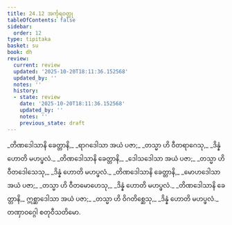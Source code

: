 ```yaml
---
title: 24.12 အင်္ကုရဝတ္ထု
tableOfContents: false
sidebar:
  order: 12
type: tipitaka
basket: su
book: dh
review:
  current: review
  updated: '2025-10-20T18:11:36.152568'
  updated_by: ''
  notes: ''
  history:
  - state: review
    date: '2025-10-20T18:11:36.152568'
    updated_by: ''
    notes: ''
    previous_state: draft
---
```



<DynamicBreadcrumb />


<ReviewStatus review={frontmatter.review} showDetails={true} />

<HypothesisAnnotation frontmatter={frontmatter} />

<Division number="356" book="dh" e="ch" v="18" p="64">

<Paragraph number="382" type="verses" book="dh">
_တိဏဒေါသာနိ ခေတ္တာနိ,_  
_ရာဂဒေါသာ အယံ ပဇာ;_  
_တသ္မာ ဟိ ဝီတရာဂေသု,_  
_ဒိန္နံ ဟောတိ မဟပ္ဖလံ._  

</Paragraph>

</Division>
<Division number="357" book="dh" e="ch" v="18" p="65">

<Paragraph number="383" type="verses" book="dh">
_တိဏဒေါသာနိ ခေတ္တာနိ,_  
_ဒေါသဒေါသာ အယံ ပဇာ;_  
_တသ္မာ ဟိ ဝီတဒေါသေသု,_  
_ဒိန္နံ ဟောတိ မဟပ္ဖလံ._  

</Paragraph>

</Division>
<Division number="358" book="dh" e="ch" v="18" p="65">

<Paragraph number="384" type="verses" book="dh">
_တိဏဒေါသာနိ ခေတ္တာနိ,_  
_မောဟဒေါသာ အယံ ပဇာ;_  
_တသ္မာ ဟိ ဝီတမောဟေသု,_  
_ဒိန္နံ ဟောတိ မဟပ္ဖလံ._  

</Paragraph>

</Division>
<Division number="359" book="dh" e="ch" v="18" p="65">

<Paragraph number="385" type="verses" book="dh">
_တိဏဒေါသာနိ ခေတ္တာနိ,_  
ဣစ္ဆာဒေါသာ အယံ ပဇာ;_  
_တသ္မာ ဟိ ဝိဂတိစ္ဆေသု,_  
_ဒိန္နံ ဟောတိ မဟပ္ဖလံ._  


</Paragraph>
</Division>

<Paragraph number="386" type="center" book="dh">
တဏှာဝဂ္ဂေါ စတုဝီသတိမော.
</Paragraph>